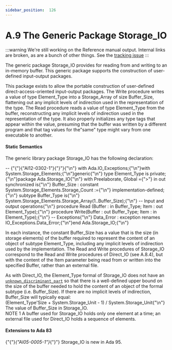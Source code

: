 ---
sidebar_position:  126
---

# A.9 The Generic Package Storage_IO

:::warning
We're still working on the Reference manual output.  Internal links are broken,
as are a bunch of other things.
See the [tracking issue](https://github.com/ada-lang-io/ada-lang-io/issues/20)
:::


<p>The generic package Storage_IO provides for reading from and writing to an in-memory buffer. This generic package supports the construction of user-defined input-output packages. <br /></p>

<Admonition type="aarm" aarm="reason" title="Reason: ">
<strong></strong>This package exists to allow the portable construction of user-defined direct-access-oriented input-output packages. The Write procedure writes a value of type Element_Type into a Storage_Array of size Buffer_Size, flattening out any implicit levels of indirection used in the representation of the type. The Read procedure reads a value of type Element_Type from the buffer, reconstructing any implicit levels of indirection used in the representation of the type. It also properly initializes any type tags that appear within the value, presuming that the buffer was written by a different program and that tag values for the"same" type might vary from one executable to another. <br /></Admonition>


#### Static Semantics

<p>The generic library package Storage_IO has the following declaration: <br /></p>

<CodeBlock>
--  {"{"}{"AI12-0302-1"}{"}"}{"\n"} with Ada.IO_Exceptions;{"\n"}with System.Storage_Elements;{"\n"}generic{"\n"}   type Element_Type is private;{"\n"}package Ada.Storage_IO{"\n"}   with Preelaborate, Global ={">"} in out synchronized is{"\n"}
   Buffer_Size : constant System.Storage_Elements.Storage_Count :={"\n"}      implementation-defined;{"\n"}   subtype Buffer_Type is{"\n"}      System.Storage_Elements.Storage_Array(1..Buffer_Size);{"\n"}
   -- Input and output operations{"\n"}
   procedure Read (Buffer : in  Buffer_Type; Item : out Element_Type);{"\n"}
   procedure Write(Buffer : out Buffer_Type; Item : in  Element_Type);{"\n"}
   -- Exceptions{"\n"}
   Data_Error   : exception renames IO_Exceptions.Data_Error;{"\n"}end Ada.Storage_IO;{"\n"}

</CodeBlock>
<p>In each instance, the constant Buffer_Size has a value that is the size (in storage elements) of the buffer required to represent the content of an object of subtype Element_Type, including any implicit levels of indirection used by the implementation. The Read and Write procedures of Storage_IO correspond to the Read and Write procedures of Direct_IO (see A.8.4), but with the content of the Item parameter being read from or written into the specified Buffer, rather than an external file.<br /></p>

<Admonition type="aarm" aarm="reason" title="Reason: ">
<strong></strong>As with Direct_IO, the Element_Type formal of Storage_IO does not have an <code><a href="../AA-3/AA-3.7#S0060">unknown_discriminant_part</a></code> so that there is a well-defined upper bound on the size of the buffer needed to hold the content of an object of the formal subtype (i.e. Buffer_Size). If there are no implicit levels of indirection, Buffer_Size will typically equal: <br /></Admonition>

<CodeBlock>
(Element_Type'Size + System.Storage_Unit - 1) / System.Storage_Unit{"\n"}

</CodeBlock>
<Admonition type="aarm" aarm="implementation-defined" title="Implementation defined: ">
<strong></strong>The value of Buffer_Size in Storage_IO.<br /></Admonition>

<Admonition type="aarm" aarm="note" title="Note: ">
NOTE 1   A buffer used for Storage_IO holds only one element at a time; an external file used for Direct_IO holds a sequence of elements. <br /></Admonition>


#### Extensions to Ada 83

<Admonition type="aarm" aarm="note" title="Note: ">
{"{"}<em>{"AI05-0005-1"}</em>{"}"} Storage_IO is new in Ada 95. <br /></Admonition>

